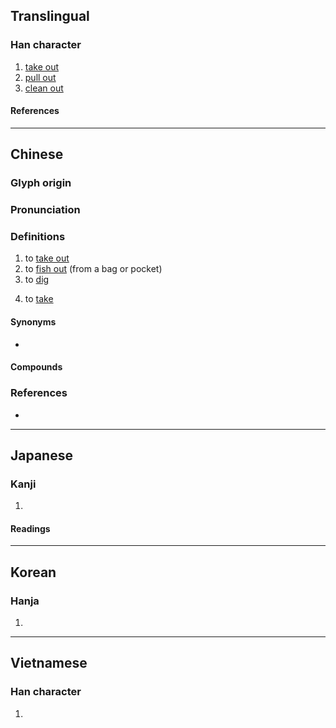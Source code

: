 {{also|搯}}
{{character info}}
==Translingual==

===Han character===
{{Han char|rn=64|rad=手|as=08|sn=11|four=57020|canj=QPOU|ids=⿰扌匋}}

# [[take out]]
# [[pull out]]
# [[clean out]]

====References====
{{Han ref|kx=0437.090|dkj=12251|dj=0786.130|hdz=31902.060|uh=638F}}

----

==Chinese==
{{zh-forms}}

===Glyph origin===
{{Han etym}}

===Pronunciation===
{{zh-pron
|m=tāo
|ma=Zh-tao.ogg
|c=tou4,tou1
|g=tau2
|h=pfs=
|md=dò̤
|mn=qz:tho͘/xm,zz:tho
|w=
|mc=y
|oc=y
|cat=
}}

===Definitions===
{{zh-hanzi}}

# to [[take out]]
# to [[fish out]] (from a bag or pocket)
# to [[dig]]
# {{lb|zh|Min Dong}} to [[take]]

====Synonyms====
{{zh-dial|拿}}
* {{s|to dig}} {{zh-l|挖}}

====Compounds====
{{zh-der|掏澄|掏心|掏問|掏摸|掏腰包|掏錢|掏空|掏出|自掏腰包}}

===References===
* {{R:yue:Hanzi}}

{{zh-cat|Elementary}}

----

==Japanese==

===Kanji===
{{ja-kanji|grade=|rs=手08}}

# {{rfdef|ja|sort=手08}}

====Readings====
{{ja-readings
|goon=どう
|kanon=とう
|kun=えら-ぶ, す-る
}}

----

==Korean==

===Hanja===
{{ko-hanja|도}}

# {{rfdef|ko|sort=手08}}

----

==Vietnamese==

===Han character===
{{vi-readings|rs=手08|reading=đào}}

# {{rfdef|vi|sort=手08}}